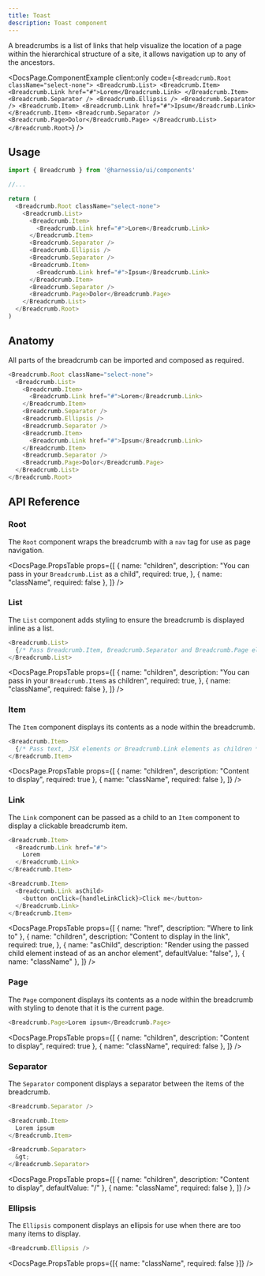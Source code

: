 ```yaml
---
title: Toast
description: Toast component
---
```


A breadcrumbs is a list of links that help visualize the location of a page within the hierarchical structure of
a site, it allows navigation up to any of the ancestors.


<DocsPage.ComponentExample
  client:only
  code={`
  <Breadcrumb.Root className="select-none">
    <Breadcrumb.List>
      <Breadcrumb.Item>
        <Breadcrumb.Link href="#">Lorem</Breadcrumb.Link>
      </Breadcrumb.Item>
      <Breadcrumb.Separator />
      <Breadcrumb.Ellipsis />
      <Breadcrumb.Separator />
      <Breadcrumb.Item>
        <Breadcrumb.Link href="#">Ipsum</Breadcrumb.Link>
      </Breadcrumb.Item>
      <Breadcrumb.Separator />
      <Breadcrumb.Page>Dolor</Breadcrumb.Page>
    </Breadcrumb.List>
  </Breadcrumb.Root>
    `}
/>

## Usage

```typescript jsx
import { Breadcrumb } from '@harnessio/ui/components'

//...

return (
  <Breadcrumb.Root className="select-none">
    <Breadcrumb.List>
      <Breadcrumb.Item>
        <Breadcrumb.Link href="#">Lorem</Breadcrumb.Link>
      </Breadcrumb.Item>
      <Breadcrumb.Separator />
      <Breadcrumb.Ellipsis />
      <Breadcrumb.Separator />
      <Breadcrumb.Item>
        <Breadcrumb.Link href="#">Ipsum</Breadcrumb.Link>
      </Breadcrumb.Item>
      <Breadcrumb.Separator />
      <Breadcrumb.Page>Dolor</Breadcrumb.Page>
    </Breadcrumb.List>
  </Breadcrumb.Root>
)
```

## Anatomy

All parts of the breadcrumb can be imported and composed as required.

```typescript jsx
<Breadcrumb.Root className="select-none">
  <Breadcrumb.List>
    <Breadcrumb.Item>
      <Breadcrumb.Link href="#">Lorem</Breadcrumb.Link>
    </Breadcrumb.Item>
    <Breadcrumb.Separator />
    <Breadcrumb.Ellipsis />
    <Breadcrumb.Separator />
    <Breadcrumb.Item>
      <Breadcrumb.Link href="#">Ipsum</Breadcrumb.Link>
    </Breadcrumb.Item>
    <Breadcrumb.Separator />
    <Breadcrumb.Page>Dolor</Breadcrumb.Page>
  </Breadcrumb.List>
</Breadcrumb.Root>
```

## API Reference

### Root

The `Root` component wraps the breadcrumb with a `nav` tag for use as page navigation.

<DocsPage.PropsTable
  props={[
    {
      name: "children",
      description: "You can pass in your `Breadcrumb.List` as a child",
      required: true,
    },
    { name: "className", required: false },
  ]}
/>

### List

The `List` component adds styling to ensure the breadcrumb is displayed inline as a list.

```typescript jsx
<Breadcrumb.List>
  {/* Pass Breadcrumb.Item, Breadcrumb.Separator and Breadcrumb.Page elements as children */}
</Breadcrumb.List>
```

<DocsPage.PropsTable
  props={[
    {
      name: "children",
      description: "You can pass in your `Breadcrumb.Item`s as children",
      required: true,
    },
    { name: "className", required: false },
  ]}
/>

### Item

The `Item` component displays its contents as a node within the breadcrumb.

```typescript jsx
<Breadcrumb.Item>
  {/* Pass text, JSX elements or Breadcrumb.Link elements as children */}
</Breadcrumb.Item>
```

<DocsPage.PropsTable
  props={[
    { name: "children", description: "Content to display", required: true },
    { name: "className", required: false },
  ]}
/>

### Link

The `Link` component can be passed as a child to an `Item` component to display a clickable breadcrumb item.

```typescript jsx
<Breadcrumb.Item>
  <Breadcrumb.Link href="#">
    Lorem
  </Breadcrumb.Link>
</Breadcrumb.Item>

<Breadcrumb.Item>
  <Breadcrumb.Link asChild>
    <button onClick={handleLinkClick}>Click me</button>
  </Breadcrumb.Link>
</Breadcrumb.Item>
```

<DocsPage.PropsTable
  props={[
    { name: "href", description: "Where to link to" },
    {
      name: "children",
      description: "Content to display in the link",
      required: true,
    },
    {
      name: "asChild",
      description:
        "Render using the passed child element instead of as an anchor element",
      defaultValue: "false",
    },
    { name: "className" },
  ]}
/>

### Page

The `Page` component displays its contents as a node within the breadcrumb with styling to denote that it is the current page.

```typescript tsx
<Breadcrumb.Page>Lorem ipsum</Breadcrumb.Page>
```

<DocsPage.PropsTable
  props={[
    { name: "children", description: "Content to display", required: true },
    { name: "className", required: false },
  ]}
/>

### Separator

The `Separator` component displays a separator between the items of the breadcrumb.

```typescript jsx
<Breadcrumb.Separator />

<Breadcrumb.Item>
  Lorem ipsum
</Breadcrumb.Item>

<Breadcrumb.Separator>
  &gt;
</Breadcrumb.Separator>
```

<DocsPage.PropsTable
  props={[
    { name: "children", description: "Content to display", defaultValue: "/" },
    { name: "className", required: false },
  ]}
/>

### Ellipsis

The `Ellipsis` component displays an ellipsis for use when there are too many items to display.

```typescript jsx
<Breadcrumb.Ellipsis />
```

<DocsPage.PropsTable props={[{ name: "className", required: false }]} />
